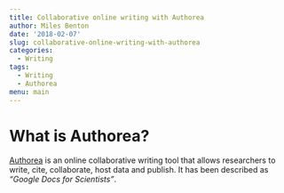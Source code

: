 ```yaml
---
title: Collaborative online writing with Authorea
author: Miles Benton
date: '2018-02-07'
slug: collaborative-online-writing-with-authorea
categories:
  - Writing
tags:
  - Writing
  - Authorea
menu: main
---
```


# What is Authorea?

[Authorea](https://www.authorea.com/) is an online collaborative writing tool that allows researchers to write, cite, collaborate, host data and publish. It has been described as *“Google Docs for Scientists”*.

